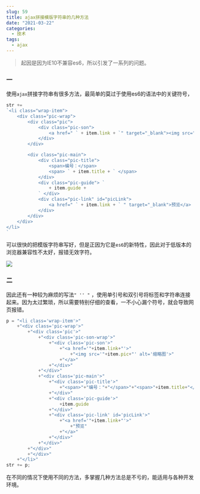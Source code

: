 ```yaml
---
slug: 59
title: ajax拼接模版字符串的几种方法
date: "2021-03-22"
categories: 
  - 技术
tags: 
  - ajax
---
```





>起因是因为IE10不兼容es6，所以引发了一系列的问题。

### 一
使用`ajax`拼接字符串有很多方法，最简单的莫过于使用es6的语法中的关键符号，

```js
str += 
`<li class="wrap-item">
    <div class="pic-wrap">
        <div class="pic">
            <div class="pic-son">
                <a href=" ` + item.link + `" target="_blank"><img src=" ` + item.pic+ `" alt="缩略图"></a>
            </div>
        </div>

        <div class="pic-main">
            <div class="pic-title">
                <span>编号：</span>
                <span> ` + item.title + ` </span>
            </div>
            <div class="pic-guide"> `
                + item.guide +
            ` </div>
            <div class="pic-link" id="picLink">
                <a href=" ` + item.link + ` " target="_blank">预览</a>
            </div>
        </div>
    </div>
</li> 
`
```

可以很快的把模版字符串写好，但是正因为它是`es6`的新特性，因此对于低版本的浏览器兼容性不太好，报错无效字符。

![](https://imgurl.zburu.com/images/2021/03/22/a34160c39ebcebc8eb81f6dc9aea3f21.png)


### 二

因此还有一种较为麻烦的写法`" '' "` ，使用单引号和双引号将标签和字符串连接起来。因为太过繁琐，所以需要特别仔细的查看，一不小心漏个符号，就会导致网页报错。

```js
p = "<li class='wrap-item'>"
    +"<div class='pic-wrap'>"
        +"<div class='pic'>"
            +"<div class='pic-son-wrap'>"
                +"<div class='pic-son'>"
                    +"<a href='"+item.link+"'>"
                        +"<img src='"+item.pic+"' alt='缩略图'>"
                    +"</a>"
                +"</div>"
            +"</div>"
            +"<div class='pic-main'>"
                +"<div class='pic-title'>"
                    +"<span>"+"编号："+"</span>"+"<span>"+item.title+"</span>"
                +"</div>"
                +"<div class='pic-guide'>"
                    +item.guide
                +"</div>"
                +"<div class='pic-link' id='picLink'>"
                    +"<a href='"+item.link+"'>"
                        +"预览"
                    +"</a>"
                +"</div>"
            +"</div>"
        +"</div>"
        +"</div>"
    +"</li>"
str += p;
```

在不同的情况下使用不同的方法，多掌握几种方法总是不亏的，能适用与各种开发环境。